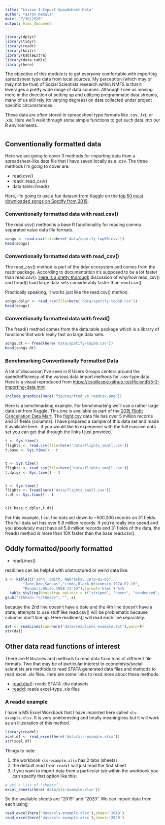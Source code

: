 ```yaml
---
title: "Lesson-1-Import-Speadsheet-Data"
author: "aaron mamula"
date: "7/30/2020"
output: html_document
---
```


```r
library(dplyr)
library(tidyr)
library(readr)
library(knitr)
library(kableExtra)
library(data.table)
library(here)
```

The objective of this module is to get everyone comfortable with importing spreadsheet type data from local sources. My perception (which may or may not be true) of Social Scientists research within NMFS is that it leverages a pretty wide range of data sources. Although I see us moving more in the direction of setting up and utilizing programmatic data streams, many of us still rely (to varying degrees) on data collected under project specific circumstances.

These data are often stored in spreadsheet type formats like .csv, .txt, or .xls. Here we'll walk through some simple functions to get such data into our R environments. 

# {.tabset .tabset-fade .tabset-pills}

## Conventionally formatted data {.tabset}

Here we are going to cover 3 methods for importing data from a spreadsheet-like data file that I have saved locally as a .csv. The three methods I'm going to cover are:

* read.csv()
* readr::read_csv()
* data.table::fread()

Here, I'm going to use a fun dataset from Kaggle on the [top 50 most downloaded songs on Spotify from 2019](https://www.kaggle.com/leonardopena/top50spotify2019/version/1#). 

### Conventionally formatted data with read.csv()

The read.csv() method is a base R functionality for reading comma separated value data file formats.

```r
songs <- read.csv(file=here('data/spotify-top50.csv'))
head(songs)
```

### Conventionally formatted data with read_csv()

The read_csv() method is part of the tidyr ecosystem and comes from the readr package. According to documentation it's supposed to be a lot faster than read.csv(). [Here is a pretty thorough](https://csgillespie.github.io/efficientR/5-3-importing-data.html) discussion of why/how read_csv() and fread() load large data sets considerably faster than read.csv().

Practically speaking, it works just like the read.csv() method.

```r
songs.dplyr <- read_csv(file=here('data/spotify-top50.csv'))
head(songs)
```

### Conventionally formatted data with fread()

The fread() method comes from the data.table package which is a library of functions that work really fast on large data sets.

```r
songs.dt <- fread(here('data/spotify-top50.csv'))
head(songs.dt)
```

### Benchmarking Conventionally Formatted Data

A lot of discussion I've seen in R Users Groups centers around the speed/efficiency of the various data import methods for .csv-type data. Here is a visual reproduced from [https://csgillespie.github.io/efficientR/5-3-importing-data.html](https://csgillespie.github.io/efficientR/5-3-importing-data.html)

```r
include_graphics(here('figures/fred_vs_readcsv.png'))
```

Here is a benchmarking example. For benchmarking we'll use a rather large data set from Kaggle. This one is available as part of the [2015 Flight Cancellation Data Mart](https://www.kaggle.com/usdot/flight-delays). The [flight.csv](https://www.kaggle.com/usdot/flight-delays#flights.csv) data file has over 5 million records and 31 fields (columns). I have prepared a sample of this data set and made it available here...if you would like to experiment with the full massive data set you can get that through the links I just provided.

```r

t <- Sys.time()
flights <- read.csv(file=here('data/flights_small.csv'))
t.base <- Sys.time() - t


t <- Sys.time()
flights <- read_csv(file=here('data/flights_small.csv'))
t.dplyr <- Sys.time() - t


t <- Sys.time()
flights <- fread(here('data/flights_small.csv'))
t.dt <- Sys.time() - t


c(t.base,t.dplyr,t.dt)
```

For this example, I cut the data set down to ~500,000 records on 31 fields. The full data set has over 5.8 million records. If you're really into speed and you absolutely must have all 5.8 million records and 31 fields of the data, the fread() method is more than 10X faster than the base read.csv().

## Oddly formatted/poorly formatted 

* readLines()

readlines can be helpful with unstructured or weird data like:

```r
x <- kable(c("John, Smith, Nebraska, 1970-01-05",
        "Jane,Doe,Kansas","Linda,Black,Wisconsin,1974-02-16",
        "Randall,White,1968-11-20"),format='html') %>%
  kable_styling(bootstrap_options = c("striped", "hover", "condensed", "responsive")) 
gsub("<thead>.*</thead>", "", x)
```

because the 2nd line doesn't have a date and the 4th line doesn't have a state, attempts to use stuff like read.csv() will be problematic because columns don't line up. Here readlines() will read each line separately.

```r
dat <- readLines(con=here('data/readlines-example.txt'),warn=F)
str(dat)
```

## Other data read functions of interest

There are R libraries and methods to read data from tons of different file formats. Two that may be of particular interest to economists/social scientists are methods to read STATA generated data files and methods to read excel .xls files. Here are some links to read more about these methods.

* [read.dta()](https://www.rdocumentation.org/packages/foreign/versions/0.8-75/topics/read.dta): reads STATA .dta datasets
* [readxl](https://readxl.tidyverse.org/): reads excel-type .xls files

### A readxl example

I have a MS Excel Workbook that I have imported here called ```xls-example.xlsx```. It is very uninteresting and totally meaningless but it will work as an illustration of this method.

```r
library(readxl)
xcel.df <- read_excel(here('data/xls-example.xlsx'))
str(xcel.df)
```

Things to note:

1. the workbook ```xls-example.xlsx``` has 2 tabs (sheets)
2. the default read from ```readxl``` will just read the first sheet
3. if you want to import data from a particular tab within the workbook you can specify that option like this:

```r
# get a list of "sheets"
excel_sheets(here('data/xls-example.xlsx'))
```

So the available sheets are "2019" and "2020". We can import data from each using:

```r
read_excel(here('data/xls-example.xlsx'),sheet='2019')
read_excel(here('data/xls-example.xlsx'),sheet='2020')

```

